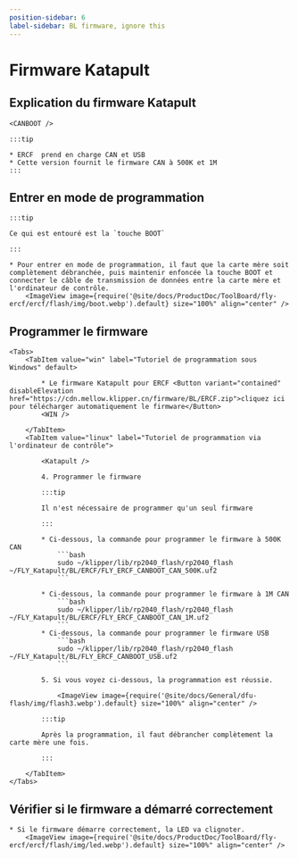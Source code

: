 ```yaml
---
position-sidebar: 6
label-sidebar: BL firmware, ignore this
---
```



# Firmware Katapult

## Explication du firmware Katapult

    <CANBOOT />

    :::tip

    * ERCF  prend en charge CAN et USB
    * Cette version fournit le firmware CAN à 500K et 1M
    :::

## Entrer en mode de programmation

    :::tip

    Ce qui est entouré est la `touche BOOT`

    :::

    * Pour entrer en mode de programmation, il faut que la carte mère soit complètement débranchée, puis maintenir enfoncée la touche BOOT et connecter le câble de transmission de données entre la carte mère et l'ordinateur de contrôle.
        <ImageView image={require('@site/docs/ProductDoc/ToolBoard/fly-ercf/ercf/flash/img/boot.webp').default} size="100%" align="center" />

## Programmer le firmware
    <Tabs>
        <TabItem value="win" label="Tutoriel de programmation sous Windows" default>
        
            * Le firmware Katapult pour ERCF <Button variant="contained" disableElevation href="https://cdn.mellow.klipper.cn/firmware/BL/ERCF.zip">cliquez ici pour télécharger automatiquement le firmware</Button>
            <WIN />
            
        </TabItem>
        <TabItem value="linux" label="Tutoriel de programmation via l'ordinateur de contrôle">
            
            <Katapult />

            4. Programmer le firmware

            :::tip

            Il n'est nécessaire de programmer qu'un seul firmware

            :::

            * Ci-dessous, la commande pour programmer le firmware à 500K CAN
                ```bash
                sudo ~/klipper/lib/rp2040_flash/rp2040_flash ~/FLY_Katapult/BL/ERCF/FLY_ERCF_CANBOOT_CAN_500K.uf2
                ```
                       
            * Ci-dessous, la commande pour programmer le firmware à 1M CAN
                ```bash
                sudo ~/klipper/lib/rp2040_flash/rp2040_flash ~/FLY_Katapult/BL/ERCF/FLY_ERCF_CANBOOT_CAN_1M.uf2
                ```
            * Ci-dessous, la commande pour programmer le firmware USB
                ```bash
                sudo ~/klipper/lib/rp2040_flash/rp2040_flash ~/FLY_Katapult/BL/FLY_ERCF_CANBOOT_USB.uf2
                ```

            5. Si vous voyez ci-dessous, la programmation est réussie.

                <ImageView image={require('@site/docs/General/dfu-flash/img/flash3.webp').default} size="100%" align="center" />

            :::tip

            Après la programmation, il faut débrancher complètement la carte mère une fois.

            :::

        </TabItem>
    </Tabs>

## Vérifier si le firmware a démarré correctement

    * Si le firmware démarre correctement, la LED va clignoter.
        <ImageView image={require('@site/docs/ProductDoc/ToolBoard/fly-ercf/ercf/flash/img/led.webp').default} size="100%" align="center" />
